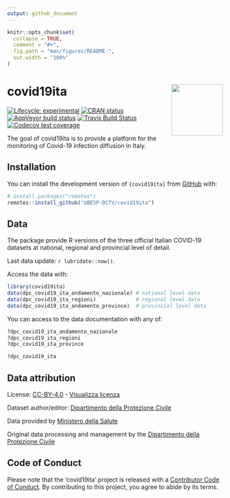 ```yaml
---
output: github_document
---
```


<!-- README.md is generated from README.Rmd. Please edit that file -->

```r
knitr::opts_chunk$set(
  collapse = TRUE,
  comment = "#>",
  fig.path = "man/figures/README-",
  out.width = "100%"
)
```

# covid19ita <img src='man/figures/logo.png' align="right" height="120" />

<!-- badges: start -->
[![Lifecycle: experimental](https://img.shields.io/badge/lifecycle-experimental-orange.svg)](https://www.tidyverse.org/lifecycle/#experimental)
[![CRAN status](https://www.r-pkg.org/badges/version/covid19ita)](https://CRAN.R-project.org/package=covid19ita)
[![AppVeyor build status](https://ci.appveyor.com/api/projects/status/github/UBESP-DCTV/covid19ita?branch=master&svg=true)](https://ci.appveyor.com/project/CorradoLanera/covid19ita)
[![Travis Build Status](https://travis-ci.com/UBESP-DCTV/covid19ita.svg?branch=master)](https://travis-ci.com/UBESP-DCTV/covid19ita)
[![Codecov test coverage](https://codecov.io/gh/UBESP-DCTV/covid19ita/branch/master/graph/badge.svg)](https://codecov.io/gh/UBESP-DCTV/covid19ita?branch=master)
<!-- badges: end -->

The goal of covid19ita is to provide a platform for the monitoring
of Covid-19 infection diffusion in Italy.

## Installation

You can install the development version of `{covid19ita}` from [GitHub](https://github.com/) with:

``` r
# install.packages("remotes")
remotes::install_github("UBESP-DCTV/covid19ita")
```

## Data

The package provide R versions of the three official Italian COVID-19
datasets at national, regional and provincial level of detail.

Last data update: `r lubridate::now()`.

Access the data with:

``` r
library(covid19ita)
data(dpc_covid19_ita_andamento_nazionale) # national level data
data(dpc_covid19_ita_regioni)             # regional level data
data(dpc_covid19_ita_andamento_province)  # provincial level data
```

You can access to the data documentation with any of:

``` r
?dpc_covid19_ita_andamento_nazionale
?dpc_covid19_ita_regioni
?dpc_covid19_ita_province

?dpc_covid19_ita
```

## Data attribution

License:
[CC-BY-4.0](https://creativecommons.org/licenses/by/4.0/deed.en) -
[Visualizza
licenza](https://github.com/pcm-dpc/COVID-19/blob/master/LICENSE)

Dataset author/editor: [Dipartimento della Protezione Civile](http://www.protezionecivile.it/)

Data provided by [Ministero della Salute](http://www.salute.gov.it/)

Original data processing and management by the [Dipartimento della
Protezione Civile](http://www.protezionecivile.it/)


## Code of Conduct
Please note that the 'covid19ita' project is released with a
[Contributor Code of Conduct](CODE_OF_CONDUCT.md).
By contributing to this project, you agree to abide by its terms.
